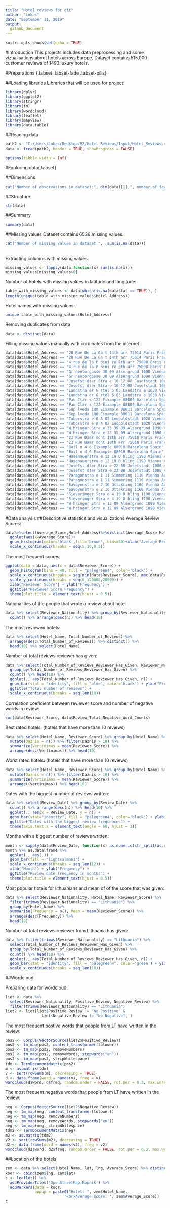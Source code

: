```yaml
---
title: "Hotel reviews for git"
author: "Lukas"
date: "September 11, 2019"
output: 
  github_document
---
```

```r
knitr::opts_chunk$set(echo = TRUE)
```

#Introduction
This projects includes data preprocessing and some vizualisations about hotels across Europe. Dataset contains 515,000 customer reviews of 1493 luxury hotels. 

#Preparations {.tabset .tabset-fade .tabset-pills}

##Loading libraries
Libraries that will be used for project:
```r
library(dplyr) 
library(ggplot2)
library(stringr)
library(tm) 
library(wordcloud) 
library(leaflet) 
library(mapview) 
library(data.table)
```

##Reading data
```r
path2 <- "C:/Users/Lukas/Desktop/R2/Hotel Reviews/Input/Hotel_Reviews.csv"
data <- fread(path2, header = TRUE, showProgress = FALSE)
```

```r
options(tibble.width = Inf)
```

#Exploring data{.tabset}

##Dimensions
```r
cat("Number of observations in dataset:", dim(data)[1],", number of features:", dim(data)[2])
```

##Structure
```r
str(data)
```

##Summary
```r
summary(data)
```

##Missing values
Dataset contains 6536 missing values.
```r
cat("Number of missing values in dataset:",  sum(is.na(data)))
```
##

Extracting columns with missing values.
```r
missing_values <- lapply(data,function(x) sum(is.na(x)))
missing_values[missing_values>0]
```

Number of hotels with missing values in latitude and longitude:
```r
table_with_missing_values <- data[which(is.na(data$lat == TRUE)), ] 
length(unique(table_with_missing_values$Hotel_Address))
```

Hotel names with missing values:
```r
unique(table_with_missing_values$Hotel_Address)
```

Removing duplicates from data
```r
data <- distinct(data)
```

Filling missing values manually with cordinates from the internet
```r
data[data$Hotel_Address == "20 Rue De La Ga t 14th arr 75014 Paris France", ncol(data)] <- 2.323509
data[data$Hotel_Address == "20 Rue De La Ga t 14th arr 75014 Paris France", ncol(data)-1] <- 48.840747
data[data$Hotel_Address == "4 rue de la P pini re 8th arr 75008 Paris France", ncol(data)] <- 2.322156
data[data$Hotel_Address == "4 rue de la P pini re 8th arr 75008 Paris France", ncol(data)-1] <- 48.875382
data[data$Hotel_Address == "Gr nentorgasse 30 09 Alsergrund 1090 Vienna Austria", ncol(data)] <- 16.356793
data[data$Hotel_Address == "Gr nentorgasse 30 09 Alsergrund 1090 Vienna Austria", ncol(data)-1] <- 48.224874
data[data$Hotel_Address == "Josefst dter Stra e 10 12 08 Josefstadt 1080 Vienna Austria", ncol(data)] <- 16.353097
data[data$Hotel_Address == "Josefst dter Stra e 10 12 08 Josefstadt 1080 Vienna Austria", ncol(data)-1] <- 48.209445
data[data$Hotel_Address == "Landstra er G rtel 5 03 Landstra e 1030 Vienna Austria", ncol(data)] <- 16.393673
data[data$Hotel_Address == "Landstra er G rtel 5 03 Landstra e 1030 Vienna Austria", ncol(data)-1] <- 48.211162
data[data$Hotel_Address == "Pau Clar s 122 Eixample 08009 Barcelona Spain", ncol(data)] <- 2.170299
data[data$Hotel_Address == "Pau Clar s 122 Eixample 08009 Barcelona Spain", ncol(data)-1] <- 41.394611
data[data$Hotel_Address == "Sep lveda 180 Eixample 08011 Barcelona Spain", ncol(data)] <- 2.160687
data[data$Hotel_Address == "Sep lveda 180 Eixample 08011 Barcelona Spain", ncol(data)-1] <- 41.384845
data[data$Hotel_Address == "Taborstra e 8 A 02 Leopoldstadt 1020 Vienna Austria", ncol(data)] <- 16.414759
data[data$Hotel_Address == "Taborstra e 8 A 02 Leopoldstadt 1020 Vienna Austria", ncol(data)-1] <- 48.209254
data[data$Hotel_Address == "W hringer Stra e 33 35 09 Alsergrund 1090 Vienna Austria", ncol(data)] <- 16.356514
data[data$Hotel_Address == "W hringer Stra e 33 35 09 Alsergrund 1090 Vienna Austria", ncol(data)-1] <- 48.224946
data[data$Hotel_Address == "23 Rue Damr mont 18th arr 75018 Paris France", ncol(data)] <- 2.342705
data[data$Hotel_Address == "23 Rue Damr mont 18th arr 75018 Paris France", ncol(data)-1] <- 48.888148
data[data$Hotel_Address == "Bail n 4 6 Eixample 08010 Barcelona Spain", ncol(data)] <- 2.177693
data[data$Hotel_Address == "Bail n 4 6 Eixample 08010 Barcelona Spain", ncol(data)-1] <- 41.391972
data[data$Hotel_Address == "Hasenauerstra e 12 19 D bling 1190 Vienna Austria", ncol(data)] <- 16.345239
data[data$Hotel_Address == "Hasenauerstra e 12 19 D bling 1190 Vienna Austria", ncol(data)-1] <- 48.233705
data[data$Hotel_Address == "Josefst dter Stra e 22 08 Josefstadt 1080 Vienna Austria", ncol(data)] <- 16.351014
data[data$Hotel_Address == "Josefst dter Stra e 22 08 Josefstadt 1080 Vienna Austria", ncol(data)-1] <- 48.209659
data[data$Hotel_Address == "Paragonstra e 1 11 Simmering 1110 Vienna Austria", ncol(data)] <- 16.418367
data[data$Hotel_Address == "Paragonstra e 1 11 Simmering 1110 Vienna Austria", ncol(data)-1] <- 48.171124
data[data$Hotel_Address == "Savoyenstra e 2 16 Ottakring 1160 Vienna Austria", ncol(data)] <- 16.302941
data[data$Hotel_Address == "Savoyenstra e 2 16 Ottakring 1160 Vienna Austria", ncol(data)-1] <- 48.215164
data[data$Hotel_Address == "Sieveringer Stra e 4 19 D bling 1190 Vienna Austria", ncol(data)] <- 16.341607
data[data$Hotel_Address == "Sieveringer Stra e 4 19 D bling 1190 Vienna Austria", ncol(data)-1] <- 48.245945
data[data$Hotel_Address == "W hringer Stra e 12 09 Alsergrund 1090 Vienna Austria", ncol(data)] <- 16.359787
data[data$Hotel_Address == "W hringer Stra e 12 09 Alsergrund 1090 Vienna Austria", ncol(data)-1] <- 48.216853

```

#Data analysis
##Descriptive statistics and visualizations
Average Review Scores:
```r
data%>%select(Average_Score,Hotel_Address)%>%distinct(Average_Score,Hotel_Address)%>%
  ggplot(aes(x=Average_Score))+
  geom_histogram(color='black',fill='brown', bins=30)+xlab("Average Review Score") + ylab("Frequency") +
  scale_x_continuous(breaks = seq(5,10,0.5))
```

The most frequent scores:
```r
ggplot(data = data, aes(x = data$Reviewer_Score)) +
  geom_histogram(bins = 40, fill = "palegreen4", color='black') +
  scale_x_continuous(breaks = seq(min(data$Reviewer_Score), max(data$Reviewer_Score), 0.5)) + 
  scale_y_continuous(breaks = seq(0,120000,20000)) +
  xlab("Reviewer Score") + ylab("Frequency") +
  ggtitle("Reviewer Score Frequency") +  
  theme(plot.title = element_text(hjust = 0.5))
```

Nationalities of the people that wrote a review about hotel
```r
data %>% select(Reviewer_Nationality) %>% group_by(Reviewer_Nationality) %>% 
  count() %>% arrange(desc(n)) %>% head(10)
```

The most reviewed hotels:
```r
data %>% select(Hotel_Name, Total_Number_of_Reviews) %>% 
  arrange(desc(Total_Number_of_Reviews)) %>% distinct() %>%
  head(10) %>% select(Hotel_Name)
```

Number of total reviews reviewer has given:
```r
data %>% select(Total_Number_of_Reviews_Reviewer_Has_Given, Reviewer_Nationality) %>%
  group_by(Total_Number_of_Reviews_Reviewer_Has_Given) %>%
  count() %>% head(10) %>%
  ggplot(., aes(Total_Number_of_Reviews_Reviewer_Has_Given, n)) +
  geom_bar(stat = "identity", fill = "blue", color='black') + ylab("Frequency") + xlab("Total number of reviews reviewer has given") +
  ggtitle("Total number of reviews") +
  scale_x_continuous(breaks = seq_len(10))
```

Correlation coeficient between reviewer score and number of negative words in review:
```r
cor(data$Reviewer_Score, data$Review_Total_Negative_Word_Counts)
```

Best rated hotels: (hotels that have more than 10 reviews)
```r
data %>% select(Hotel_Name, Reviewer_Score) %>% group_by(Hotel_Name) %>% 
  mutate(Daznis = n()) %>% filter(Daznis > 10) %>%
  summarize(Vertinimas = mean(Reviewer_Score)) %>%
  arrange(desc(Vertinimas)) %>% head(10)
```

Worst rated hotels: (hotels that have more than 10 reviews)
```r
data %>% select(Hotel_Name, Reviewer_Score) %>% group_by(Hotel_Name) %>% 
  mutate(Daznis = n()) %>% filter(Daznis > 10) %>%
  summarize(Vertinimas = mean(Reviewer_Score)) %>%
  arrange((Vertinimas)) %>% head(10)
```

Dates with the biggest number of reviews written:
```r
data %>% select(Review_Date) %>% group_by(Review_Date) %>%
  count() %>% arrange(desc(n)) %>% head(10) %>% 
  ggplot(., aes(x = Review_Date, y = n)) +
  geom_bar(stat="identity", fill = "palegreen4", color='black') + ylab("Frequency") + 
  ggtitle("Dates with the biggest review frequences") + 
  theme(axis.text.x = element_text(angle = 60, hjust = 1))
```

Months with a biggest number of reviews written:
```r
month <- sapply(data$Review_Date, function(x) as.numeric(str_split(as.character(x), "/")[[1]][1]))
month %>% as.data.frame %>% 
  ggplot(., aes(.)) +
  geom_bar(fill = "lightsalmon1") + 
  scale_x_continuous(breaks = seq_len(12)) + 
  xlab("Month") + ylab("Frequency") +
  ggtitle("Review date frequency in months") + 
  theme(plot.title = element_text(hjust = 0.5))
```

Most popular hotels for lithuanians and mean of of the score that was given:
```r
data %>% select(Reviewer_Nationality, Hotel_Name, Reviewer_Score) %>% 
  filter(trimws(Reviewer_Nationality) == "Lithuania") %>% 
  group_by(Hotel_Name) %>% 
  summarise(Frequency = n(), Mean = mean(Reviewer_Score)) %>%
  arrange(desc(Frequency)) %>%
  head(10)
```

Number of total reviews reviewer from Lithuania has given:
```r
data %>% filter(trimws(Reviewer_Nationality) == "Lithuania") %>%
  select(Total_Number_of_Reviews_Reviewer_Has_Given) %>%
  group_by(Total_Number_of_Reviews_Reviewer_Has_Given) %>% 
  count() %>% head(10) %>%
  ggplot(., aes(Total_Number_of_Reviews_Reviewer_Has_Given, n)) + 
  geom_bar(stat = "identity", fill = "palegreen4", color='green') + ylab("Frequency") + xlab("Total number of reviews reviewer from LT has given")+
  scale_x_continuous(breaks = seq_len(10))
```
 
##Wordcloud 

Preparing data for wordcloud:
```r
liet <- data %>% 
  select(Reviewer_Nationality, Positive_Review, Negative_Review) %>%
  filter(trimws(Reviewer_Nationality) == "Lithuania")
liet2 <- liet[liet$Positive_Review != "No Positive" &
                liet$Negative_Review != "No Negative", ]
```

The most frequent postive words that people from LT have written in the review:
```r
pos2 <- Corpus(VectorSource(liet2$Positive_Review))
pos2 <- tm_map(pos2, content_transformer(tolower))
pos2 <- tm_map(pos2, removeNumbers)          
pos2 <- tm_map(pos2, removeWords, stopwords("en"))  
pos2 <- tm_map(pos2, stripWhitespace)
tdm <- TermDocumentMatrix(pos2)
m <- as.matrix(tdm)
v <- sort(rowSums(m), decreasing = TRUE)
d <- data.frame(word = names(v), freq = v)
wordcloud(d$word, d$freq, random.order = FALSE, rot.per = 0.3, max.words = 200, colors = brewer.pal(7, "Dark2"))
```

The most frequent negative words that people from LT have written in the review:
```r
neg <- Corpus(VectorSource(liet2$Negative_Review))
neg <- tm_map(neg, content_transformer(tolower))
neg <- tm_map(neg, removeNumbers)          
neg <- tm_map(neg, removeWords, stopwords("en"))  
neg <- tm_map(neg, stripWhitespace)
tdm2 <- TermDocumentMatrix(neg)
m2 <- as.matrix(tdm2)
v2 <- sort(rowSums(m2), decreasing = TRUE)
d2 <- data.frame(word = names(v2), freq = v2)
wordcloud(d2$word, d2$freq, random.order = FALSE, rot.per = 0.3, max.words = 200, colors = brewer.pal(8, "Accent"))
```

##Location of the hotels

```r
zem <- data %>% select(Hotel_Name, lat, lng, Average_Score) %>% distinct()
koor <- cbind(zem$lng, zem$lat)
c <- leaflet() %>% 
  addProviderTiles('OpenStreetMap.Mapnik') %>%
  addMarkers(data = koor,
             popup = paste0("Hotel: ", zem$Hotel_Name,
                          "<br>Average score: ", zem$Average_Score))
c
```


